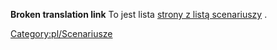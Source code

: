 '''Broken translation link'''{{en/-}}
To jest lista <!--[[Main/en/List of player-made scenarios|scenario listing pages]]--> [[Main/pl/Lista scenariuszy|strony z listą scenariuszy]] .

<!--[[Category:en/Scenarios]]-->[[Category:pl/Scenariusze]]